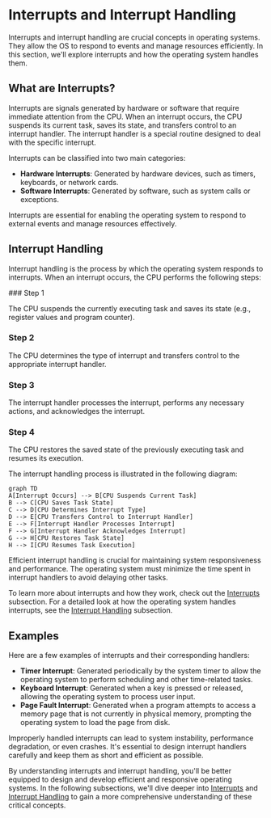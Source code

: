 
# Interrupts and Interrupt Handling

Interrupts and interrupt handling are crucial concepts in operating systems. They allow the OS to respond to events and manage resources efficiently. In this section, we'll explore interrupts and how the operating system handles them.

## What are Interrupts?

Interrupts are signals generated by hardware or software that require immediate attention from the CPU. When an interrupt occurs, the CPU suspends its current task, saves its state, and transfers control to an interrupt handler. The interrupt handler is a special routine designed to deal with the specific interrupt.

Interrupts can be classified into two main categories:

- **Hardware Interrupts**: Generated by hardware devices, such as timers, keyboards, or network cards.
- **Software Interrupts**: Generated by software, such as system calls or exceptions.

<Callout type="info">
Interrupts are essential for enabling the operating system to respond to external events and manage resources effectively.
</Callout>

## Interrupt Handling

Interrupt handling is the process by which the operating system responds to interrupts. When an interrupt occurs, the CPU performs the following steps:

<Steps>
### Step 1

The CPU suspends the currently executing task and saves its state (e.g., register values and program counter).

### Step 2

The CPU determines the type of interrupt and transfers control to the appropriate interrupt handler.

### Step 3

The interrupt handler processes the interrupt, performs any necessary actions, and acknowledges the interrupt.

### Step 4

The CPU restores the saved state of the previously executing task and resumes its execution.
</Steps>

The interrupt handling process is illustrated in the following diagram:

```mermaid
graph TD
A[Interrupt Occurs] --> B[CPU Suspends Current Task]
B --> C[CPU Saves Task State]
C --> D[CPU Determines Interrupt Type]
D --> E[CPU Transfers Control to Interrupt Handler]
E --> F[Interrupt Handler Processes Interrupt]
F --> G[Interrupt Handler Acknowledges Interrupt]
G --> H[CPU Restores Task State]
H --> I[CPU Resumes Task Execution]
```

Efficient interrupt handling is crucial for maintaining system responsiveness and performance. The operating system must minimize the time spent in interrupt handlers to avoid delaying other tasks.

To learn more about interrupts and how they work, check out the [Interrupts](/interrupts) subsection. For a detailed look at how the operating system handles interrupts, see the [Interrupt Handling](/interrupt-handling) subsection.

## Examples

Here are a few examples of interrupts and their corresponding handlers:

- **Timer Interrupt**: Generated periodically by the system timer to allow the operating system to perform scheduling and other time-related tasks.
- **Keyboard Interrupt**: Generated when a key is pressed or released, allowing the operating system to process user input.
- **Page Fault Interrupt**: Generated when a program attempts to access a memory page that is not currently in physical memory, prompting the operating system to load the page from disk.

<Callout type="warning">
Improperly handled interrupts can lead to system instability, performance degradation, or even crashes. It's essential to design interrupt handlers carefully and keep them as short and efficient as possible.
</Callout>

By understanding interrupts and interrupt handling, you'll be better equipped to design and develop efficient and responsive operating systems. In the following subsections, we'll dive deeper into [Interrupts](/interrupts) and [Interrupt Handling](/interrupt-handling) to gain a more comprehensive understanding of these critical concepts.